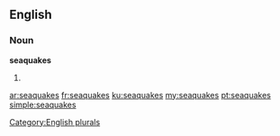 ==English==

===Noun===
'''seaquakes'''

# {{plural of|[[seaquake]]}}

[[Category:English plurals]]

[[ar:seaquakes]]
[[fr:seaquakes]]
[[ku:seaquakes]]
[[my:seaquakes]]
[[pt:seaquakes]]
[[simple:seaquakes]]